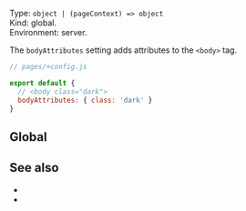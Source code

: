 

Type: `object | (pageContext) => object`  
Kind: global.  
Environment: server. <ImplementedBy noCustomGuide />

The `bodyAttributes` setting adds attributes to the `<body>` tag.

```js
// pages/+config.js

export default {
  // <body class="dark">
  bodyAttributes: { class: 'dark' }
}
```


## Global

<GlobalNote />


## See also

- <Link href="/head-tags" />
- <Link href="/settings#html" doNotInferSectionTitle />
